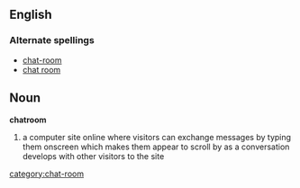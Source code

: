 == English ==
=== Alternate spellings ===
*[[chat-room]]
*[[chat room]]

== Noun ==
'''chatroom'''
# a computer site online where visitors can exchange messages by typing them onscreen which makes them appear to scroll by as a conversation develops with other visitors to the site

[[category:chat-room]]